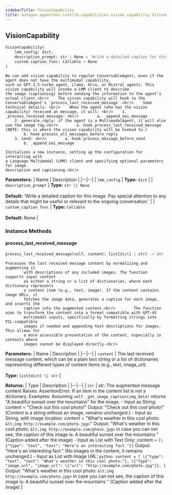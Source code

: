 ```yaml
---
sidebarTitle: VisionCapability
title: autogen.agentchat.contrib.capabilities.vision_capability.VisionCapability
---
```

<h2 id="autogen.agentchat.contrib.capabilities.vision_capability.VisionCapability" class="doc doc-heading">
    <code class="doc-symbol doc-symbol-heading doc-symbol-class"></code>
    <span class="doc doc-object-name doc-class-name">VisionCapability</span>
</h2>

```python
VisionCapability(
    lmm_config: dict,
    description_prompt: str | None = 'Write a detailed caption for this image. Pay special attention to any details that might be useful or relevant to the ongoing conversation.',
    custom_caption_func: Callable = None
)
```

    We can add vision capability to regular ConversableAgent, even if the agent does not have the multimodal capability,
    such as GPT-3.5-turbo agent, Llama, Orca, or Mistral agents. This vision capability will invoke a LMM client to describe
    the image (captioning) before sending the information to the agent's actual client.<br/>    The vision capability will hook to the ConversableAgent's `process_last_received_message`.<br/>    Some technical details: <br/>    When the agent (who has the vision capability) received an message, it will: <br/>    1. _process_received_message: <br/>        a. _append_oai_message
        2. generate_reply: if the agent is a MultimodalAgent, it will also use the image tag.<br/>        a. hook process_last_received_message (NOTE: this is where the vision capability will be hooked to.)
            b. hook process_all_messages_before_reply
        3. send: <br/>        a. hook process_message_before_send
            b. _append_oai_message
    
    Initializes a new instance, setting up the configuration for interacting with
    a Language Multimodal (LMM) client and specifying optional parameters for image
    description and captioning.<br/>

<b>Parameters:</b>
| Name | Description |
|--|--|
| `lmm_config` | **Type:** `dict` |
| `description_prompt` | **Type:** `str \| None`<br/><br/>**Default:** 'Write a detailed caption for this image. Pay special attention to any details that might be useful or relevant to the ongoing conversation.' |
| `custom_caption_func` | **Type:** `Callable`<br/><br/>**Default:** None |

### Instance Methods

<code class="doc-symbol doc-symbol-heading doc-symbol-method"></code>
#### process_last_received_message

```python
process_last_received_message(self, content: list[dict] | str) -> str
```

    Processes the last received message content by normalizing and augmenting it
            with descriptions of any included images. The function supports input content
            as either a string or a list of dictionaries, where each dictionary represents
            a content item (e.g., text, image). If the content contains image URLs, it
            fetches the image data, generates a caption for each image, and inserts the
            caption into the augmented content.<br/>        The function aims to transform the content into a format compatible with GPT-4V
            multimodal inputs, specifically by formatting strings into PIL-compatible
            images if needed and appending text descriptions for images. This allows for
            a more accessible presentation of the content, especially in contexts where
            images cannot be displayed directly.<br/>

<b>Parameters:</b>
| Name | Description |
|--|--|
| `content` | The last received message content, which can be a plain text string or a list of dictionaries representing different types of content items (e.g., text, image_url).<br/><br/>**Type:** `list[dict] \| str` |

<b>Returns:</b>
| Type | Description |
|--|--|
| `str` | str: The augmented message content Raises: AssertionError: If an item in the content list is not a dictionary. Examples: Assuming `self._get_image_caption(img_data)` returns "A beautiful sunset over the mountains" for the image. - Input as String: content = "Check out this cool photo!" Output: "Check out this cool photo!" (Content is a string without an image, remains unchanged.) - Input as String, with image location: content = "What's weather in this cool photo: `&lt;img http://example.com/photo.jpg>`" Output: "What's weather in this cool photo: `&lt;img http://example.com/photo.jpg>` in case you can not see, the caption of this image is: A beautiful sunset over the mountains " (Caption added after the image) - Input as List with Text Only: content = `[\{"type": "text", "text": "Here's an interesting fact."}]` Output: "Here's an interesting fact." (No images in the content, it remains unchanged.) - Input as List with Image URL: ```python content = [ \{"type": "text", "text": "What's weather in this cool photo:"}, \{"type": "image_url", "image_url": \{"url": "http://example.com/photo.jpg"}}, ] ``` Output: "What's weather in this cool photo: `&lt;img http://example.com/photo.jpg>` in case you can not see, the caption of this image is: A beautiful sunset over the mountains " (Caption added after the image) |

<br />